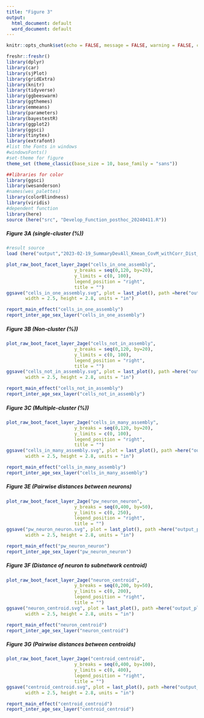 ```yaml
---
title: "Figure 3"
output:
  html_document: default
  word_document: default
---
```


```r
knitr::opts_chunk$set(echo = FALSE, message = FALSE, warning = FALSE, comment = NA)

freshr::freshr()
library(dplyr)
library(car)
library(sjPlot)
library(gridExtra)
library(knitr)
library(tidyverse)
library(ggbeeswarm)
library(ggthemes)
library(emmeans)
library(parameters)
library(bayestestR)
library(ggplot2)
library(ggsci)
library(tinytex)
library(extrafont)
#list the Fonts in windows
#windowsFonts()
#set-theme for figure
theme_set (theme_classic(base_size = 10, base_family = "sans"))

##libraries for color
library(ggsci)
library(wesanderson)
#names(wes_palettes)
library(colorBlindness)
library(viridis)
#dependent function
library(here)
source (here("src", "Develop_Function_posthoc_20240411.R"))
```


##### Figure 3A (single-cluster (%)) 
```r
#result source
load (here("output","2023-02-19_SummaryDevAll_Kmean_CovM_withCorr_Dist_20230113.RData"))

```

````r
plot_raw_boot_facet_layer_2age("cells_in_one_assembly",
                         y_breaks = seq(0,120, by=20), 
                         y_limits = c(0, 100),
                         legend_position = "right",
                         title = "")
ggsave("cells_in_one_assembly.svg", plot = last_plot(), path =here("output_plot"),
       width = 2.5, height = 2.8, units = "in")
````


```r
report_main_effect("cells_in_one_assembly")
report_inter_age_sex_layer("cells_in_one_assembly")

```


##### Figure 3B (Non-cluster (%))
````r
plot_raw_boot_facet_layer_2age("cells_not_in_assembly",
                         y_breaks = seq(0,120, by=20), 
                         y_limits = c(0, 100),
                         legend_position = "right",
                         title = "")
ggsave("cells_not_in_assembly.svg", plot = last_plot(), path =here("output_plot"),
       width = 2.5, height = 2.8, units = "in")
````

```r
report_main_effect("cells_not_in_assembly")
report_inter_age_sex_layer("cells_not_in_assembly")
```


##### Figure 3C (Multiple-cluster (%))
````r
plot_raw_boot_facet_layer_2age("cells_in_many_assembly",
                         y_breaks = seq(0,120, by=20), 
                         y_limits = c(0, 100),
                         legend_position = "right",
                         title = "")
ggsave("cells_in_many_assembly.svg", plot = last_plot(), path =here("output_plot"),
       width = 2.5, height = 2.8, units = "in")
````

```r
report_main_effect("cells_in_many_assembly")
report_inter_age_sex_layer("cells_in_many_assembly")
```


##### Figure 3E (Pairwise distances between neurons)
````r
plot_raw_boot_facet_layer_2age("pw_neuron_neuron",
                         y_breaks = seq(0,400, by=50), 
                         y_limits = c(0, 250),
                         legend_position = "right",
                         title = "")
ggsave("pw_neuron_neuron.svg", plot = last_plot(), path =here("output_plot"),
       width = 2.5, height = 2.8, units = "in")
````

```r
report_main_effect("pw_neuron_neuron")
report_inter_age_sex_layer("pw_neuron_neuron")
```


##### Figure 3F (Distance of neuron to subnetwork centroid)
````r
plot_raw_boot_facet_layer_2age("neuron_centroid",
                         y_breaks = seq(0,200, by=50), 
                         y_limits = c(0, 200),
                         legend_position = "right",
                         title = "")
ggsave("neuron_centroid.svg", plot = last_plot(), path =here("output_plot"),
       width = 2.5, height = 2.8, units = "in")
````

```r
report_main_effect("neuron_centroid")
report_inter_age_sex_layer("neuron_centroid")
```


##### Figure 3G (Pairwise distances between centroids)
````r
plot_raw_boot_facet_layer_2age("centroid_centroid",
                         y_breaks = seq(0,400, by=100), 
                         y_limits = c(0, 400),
                         legend_position = "right",
                         title = "")
ggsave("centroid_centroid.svg", plot = last_plot(), path =here("output_plot"),
       width = 2.5, height = 2.8, units = "in")
````

```r
report_main_effect("centroid_centroid")
report_inter_age_sex_layer("centroid_centroid")
```
